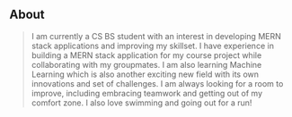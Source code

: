 ## About

> I am currently a CS BS student with an interest in developing MERN stack applications and improving my skillset. I have experience in
> building a MERN stack application for my course project while collaborating with my groupmates. I am also learning Machine Learning which is also another exciting new field with its own innovations and set of challenges.
I am always looking for a room to improve, including embracing teamwork and getting out of my comfort zone.
I also love swimming and going out for a run!